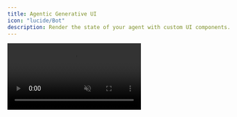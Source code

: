 ```yaml
---
title: Agentic Generative UI
icon: "lucide/Bot"
description: Render the state of your agent with custom UI components.
---
```


<video src="https://cdn.copilotkit.ai/docs/copilotkit/images/coagents/agentic-generative-ui.mp4" className="rounded-lg shadow-xl" loop playsInline controls autoPlay muted />
<Callout>
  This video demonstrates the [implementation](#implementation) section applied to our [coagents starter project](https://github.com/CopilotKit/CopilotKit/tree/main/examples/coagents-starter).
</Callout>

## What is this?

All LangGraph agents are stateful. This means that as your agent progresses through nodes, a state object is passed between them perserving
the overall state of a session. CopilotKit allows you to render this state in your application with custom UI components, which we call **Agentic Generative UI**.

## When should I use this?

Rendering the state of your agent in the UI is useful when you want to provide the user with feedback about the overall state of a session. A great example of this
is a situation where a user and an agent are working together to solve a problem. The agent can store a draft in its state which is then rendered in the UI.

## Implementation

<Steps>
  <Step>
    ### Run and Connect your LangGraph to CopilotKit
    First, you'll need to make sure you have a running LangGraph. If you haven't already done this, you can follow the [getting started guide](/coagents/quickstart/langgraph)

    This guide uses the [CoAgents starter repo](https://github.com/CopilotKit/CopilotKit/tree/main/examples/coagents-starter) as its starting point.

  </Step>
  <Step>
    ### Define your agent state
    If you're not familiar with LangGraph, your graphs are stateful. As you progress through nodes, a state object is passed between them. CopilotKit
    allows you to easily render this state in your application.

    For the sake of this guide, let's say our state looks like this in our agent.

    <Tabs groupId="language" items={['Python', 'TypeScript']} default="Python">
        <Tab value="Python">
          ```python title="agent-py/sample_agent/agent.py"
          # ...
          from copilotkit import CopilotKitState # extends MessagesState
          # ...

          # This is the state of the agent.
          # It inherits from the CopilotKitState properties from CopilotKit.
          class AgentState(CopilotKitState):
              searches: list[dict]
          ```
        </Tab>
        <Tab value="TypeScript">
          ```typescript title="agent-js/src/agent.ts"
          // ...
          import { Annotation } from "@langchain/langgraph";
          import { CopilotKitStateAnnotation } from "@copilotkit/sdk-js/langgraph";
          // ...

          // This is the state of the agent.
          // It inherits from the CopilotKitState properties from CopilotKit.
          export const AgentStateAnnotation = Annotation.Root({
            searches: Annotation<object[]>,
            ...CopilotKitStateAnnotation.spec,
          });
          export type AgentState = typeof AgentStateAnnotation.State;
          ```
        </Tab>
    </Tabs>
  </Step>
  <Step>
    ### Simulate state updates
    Next, let's write some logic into our agent that will simulate state updates occurring.

    <Tabs groupId="language" items={['Python', 'TypeScript']} default="Python">
      <Tab value="Python">
        ```python title="agent-py/sample_agent/agent.py"
        import asyncio
        from typing import TypedDict
        from langchain_core.runnables import RunnableConfig
        from langchain_openai import ChatOpenAI
        from langchain_core.messages import SystemMessage
        from copilotkit import CopilotKitState
        from copilotkit.langgraph import copilotkit_emit_state

        class Searches(TypedDict):
            query: str
            done: bool

        class AgentState(CopilotKitState):
            searches: list[Searches] = []

        async def chat_node(state: AgentState, config: RunnableConfig):
            state["searches"] = [
                {"query": "Initial research", "done": False},
                {"query": "Retrieving sources", "done": False},
                {"query": "Forming an answer", "done": False},
            ]
            await copilotkit_emit_state(config, state)

            # [!code highlight:5]
            # Simulate state updates
            for search in state["searches"]:
                await asyncio.sleep(1)
                search["done"] = True
                await copilotkit_emit_state(config, state)

            # Run the model to generate a response
            response = await ChatOpenAI(model="gpt-4o").ainvoke([
                SystemMessage(content="You are a helpful assistant."),
                *state["messages"],
            ], config)
        ```
      </Tab>
      <Tab value="TypeScript">
        ```typescript title="agent-js/src/agent.ts"
        import { RunnableConfig } from "@langchain/core/runnables";
        import { ChatOpenAI } from "@langchain/openai";
        import { Annotation } from "@langchain/langgraph";
        import { SystemMessage } from "@langchain/core/messages";
        import { copilotkitEmitState, CopilotKitStateAnnotation } from "@copilotkit/sdk-js/langgraph";

        type Search = {
          query: string;
          done: boolean;
        }

        export const AgentStateAnnotation = Annotation.Root({
          searches: Annotation<Search[]>,
          ...CopilotKitStateAnnotation.spec,
        });

        async function chat_node(state: AgentState, config: RunnableConfig) {
          state.searches = [
            { query: "Initial research", done: false },
            { query: "Retrieving sources", done: false },
            { query: "Forming an answer", done: false },
          ];
          await copilotkitEmitState(config, state);

          // [!code highlight:6]
          // Simulate state updates
          for (const search of state.searches) {
            await new Promise(resolve => setTimeout(resolve, 1000));
            search.done = true;
            await copilotkitEmitState(config, state);
          }

          const response = await new ChatOpenAI({ model: "gpt-4o" }).invoke([
            new SystemMessage({ content: "You are a helpful assistant."}),
            ...state.messages,
          ], config);
        ```
      </Tab>
    </Tabs>
  </Step>
  <Step>
    ### Render state of the agent in the chat
    Now we can utilize `useCoAgentStateRender` to render the state of our agent **in the chat**.

    ```tsx title="app/page.tsx"
    // ...
    import { useCoAgentStateRender } from "@copilotkit/react-core";
    // ...

    // Define the state of the agent, should match the state of the agent in your LangGraph.
    type AgentState = {
      searches: {
        query: string;
        done: boolean;
      }[];
    };

    function YourMainContent() {
      // ...

      // [!code highlight:13]
      // styles omitted for brevity
      useCoAgentStateRender<AgentState>({
        name: "sample_agent", // the name the agent is served as
        render: ({ state }) => (
          <div>
            {state.searches?.map((search, index) => (
              <div key={index}>
                {search.done ? "✅" : "❌"} {search.query}{search.done ? "" : "..."}
              </div>
            ))}
          </div>
        ),
      });

      // ...

      return <div>...</div>;
    }
    ```
  </Step>
  <Step>
    ### Render state outside of the chat
    You can also render the state of your agent **outside of the chat**. This is useful when you want to render the state of your agent anywhere
    other than the chat.

    ```tsx title="app/page.tsx"
    import { useCoAgent } from "@copilotkit/react-core"; // [!code highlight]
    // ...

    // Define the state of the agent, should match the state of the agent in your LangGraph.
    type AgentState = {
      searches: {
        query: string;
        done: boolean;
      }[];
    };

    function YourMainContent() {
      // ...

      // [!code highlight:3]
      const { state } = useCoAgent<AgentState>({
        name: "sample_agent", // the name the agent is served as
      })

      // ...

      return (
        <div>
          {/* ... */}
          <div className="flex flex-col gap-2 mt-4">
            {/* [!code highlight:5] */}
            {state.searches?.map((search, index) => (
              <div key={index} className="flex flex-row">
                {search.done ? "✅" : "❌"} {search.query}
              </div>
            ))}
          </div>
        </div>
      )
    }
    ```
  </Step>
  <Step>
    ### Give it a try!

    You've now created a component that will render the agent's state in the chat.
  </Step>
</Steps>
